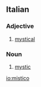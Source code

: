 ==Italian==

===Adjective===
{{it-adj|mistic|o|a|i|he}}

# [[mystical]]

===Noun===
{{it-noun|mistic|m|o|i}}

# [[mystic]]

[[io:mistico]]